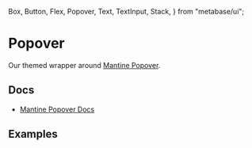   Box,
  Button,
  Flex,
  Popover,
  Text,
  TextInput,
  Stack,
} from "metabase/ui";

<Meta of={PopoverStories} />

# Popover

Our themed wrapper around [Mantine Popover](https://v6.mantine.dev/core/popover/).

## Docs

- [Mantine Popover Docs](https://v6.mantine.dev/core/popover/)

## Examples

<Canvas>
  <Story of={PopoverStories.Default_} />
  <Story of={PopoverStories.InteractiveContent} />
</Canvas>
